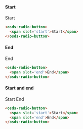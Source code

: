 
#### Start
<Canvas withSource="none">
  <osds-radio-button>
    <span slot='start'>Start</span>
  </osds-radio-button>
</Canvas >

```html
<osds-radio-button>
  <span slot='start'>Start</span>
</osds-radio-button>
```

#### End
<Canvas withSource="none">
  <osds-radio-button>
    <span slot='end'>End</span>
  </osds-radio-button>
</Canvas >

```html
<osds-radio-button>
  <span slot='end'>End</span>
</osds-radio-button>
```

#### Start and end
<Canvas withSource="none">
  <osds-radio-button>
    <span slot='start'>Start</span>
    <span slot='end'>End</span>
  </osds-radio-button>
</Canvas >

```html
<osds-radio-button>
  <span slot='start'>Start</span>
  <span slot='end'>End</span>
</osds-radio-button>
```
